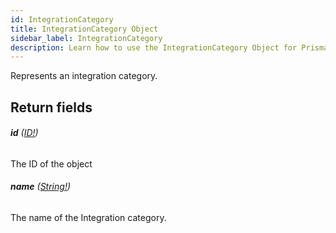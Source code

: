 ```yaml
---
id: IntegrationCategory
title: IntegrationCategory Object
sidebar_label: IntegrationCategory
description: Learn how to use the IntegrationCategory Object for Prismatic's API.
---
```


Represents an integration category.

## Return fields

###### <b>id</b> ([ID!](api/schema/scalar/ID.mdx))

The ID of the object

###### <b>name</b> ([String!](api/schema/scalar/String.mdx))

The name of the Integration category.
